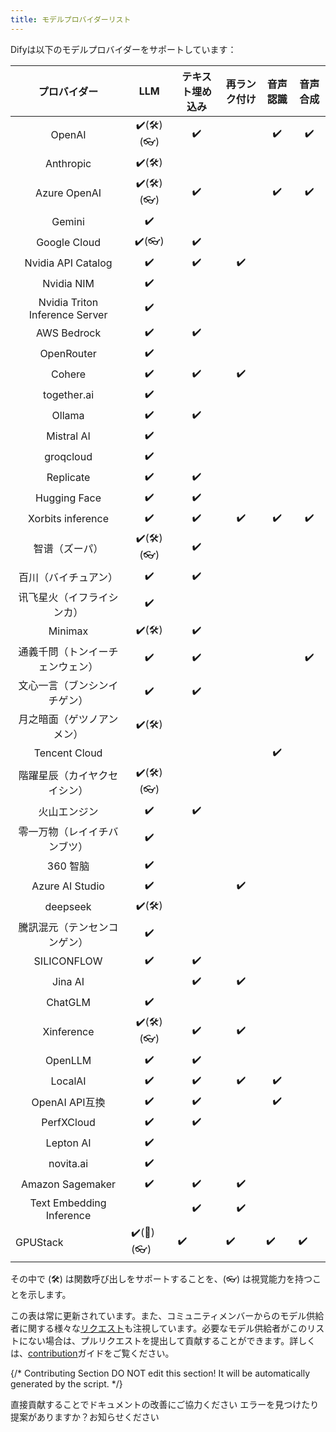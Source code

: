 ```yaml
---
title: モデルプロバイダーリスト
---
```


Difyは以下のモデルプロバイダーをサポートしています：

<table>
  <thead>
    <tr>
      <th align="center">プロバイダー</th>
      <th align="center">LLM</th>
      <th align="center">テキスト埋め込み</th>
      <th align="center">再ランク付け</th>
      <th align="center">音声認識</th>
      <th align="center">音声合成</th>
    </tr>
  </thead>
  <tbody>
    <tr>
      <td align="center">OpenAI</td>
      <td align="center">✔️(🛠️)(👓)</td>
      <td align="center">✔️</td>
      <td align="center"></td>
      <td align="center">✔️</td>
      <td align="center">✔️</td>
    </tr>
    <tr>
      <td align="center">Anthropic</td>
      <td align="center">✔️(🛠️)</td>
      <td align="center"></td>
      <td align="center"></td>
      <td align="center"></td>
      <td align="center"></td>
    </tr>
    <tr>
      <td align="center">Azure OpenAI</td>
      <td align="center">✔️(🛠️)(👓)</td>
      <td align="center">✔️</td>
      <td align="center"></td>
      <td align="center">✔️</td>
      <td align="center">✔️</td>
    </tr>
    <tr>
      <td align="center">Gemini</td>
      <td align="center">✔️</td>
      <td align="center"></td>
      <td align="center"></td>
      <td align="center"></td>
      <td align="center"></td>
    </tr>        
    <tr>
      <td align="center">Google Cloud</td>
      <td align="center">✔️(👓)</td>
      <td align="center">✔️</td>
      <td align="center"></td>
      <td align="center"></td>
      <td align="center"></td>
    </tr>
    <tr>
      <td align="center">Nvidia API Catalog</td>
      <td align="center">✔️</td>
      <td align="center">✔️</td>
      <td align="center">✔️</td>
      <td align="center"></td>
      <td align="center"></td>
    </tr>
    <tr>
      <td align="center">Nvidia NIM</td>
      <td align="center">✔️</td>
      <td align="center"></td>
      <td align="center"></td>
      <td align="center"></td>
      <td align="center"></td>
    </tr>
    <tr>
      <td align="center">Nvidia Triton Inference Server</td>
      <td align="center">✔️</td>
      <td align="center"></td>
      <td align="center"></td>
      <td align="center"></td>
      <td align="center"></td>
    </tr>        
    <tr>
      <td align="center">AWS Bedrock</td>
      <td align="center">✔️</td>
      <td align="center">✔️</td>
      <td align="center"></td>
      <td align="center"></td>
      <td align="center"></td>
    </tr>
    <tr>
      <td align="center">OpenRouter</td>
      <td align="center">✔️</td>
      <td align="center"></td>
      <td align="center"></td>
      <td align="center"></td>
      <td align="center"></td>
    </tr>        
    <tr>
      <td align="center">Cohere</td>
      <td align="center">✔️</td>
      <td align="center">✔️</td>
      <td align="center">✔️</td>
      <td align="center"></td>
      <td align="center"></td>
    </tr>
    <tr>
      <td align="center">together.ai</td>
      <td align="center">✔️</td>
      <td align="center"></td>
      <td align="center"></td>
      <td align="center"></td>
      <td align="center"></td>
    </tr>
    <tr>
      <td align="center">Ollama</td>
      <td align="center">✔️</td>
      <td align="center">✔️</td>
      <td align="center"></td>
      <td align="center"></td>
      <td align="center"></td>
    </tr>
    <tr>
      <td align="center">Mistral AI</td>
      <td align="center">✔️</td>
      <td align="center"></td>
      <td align="center"></td>
      <td align="center"></td>
      <td align="center"></td>
    </tr>
    <tr>
      <td align="center">groqcloud</td>
      <td align="center">✔️</td>
      <td align="center"></td>
      <td align="center"></td>
      <td align="center"></td>
      <td align="center"></td>
    </tr>        
    <tr>
      <td align="center">Replicate</td>
      <td align="center">✔️</td>
      <td align="center">✔️</td>
      <td align="center"></td>
      <td align="center"></td>
      <td align="center"></td>
    </tr>
    <tr>
      <td align="center">Hugging Face</td>
      <td align="center">✔️</td>
      <td align="center">✔️</td>
      <td align="center"></td>
      <td align="center"></td>
      <td align="center"></td>
    </tr>
    <tr>
      <td align="center">Xorbits inference</td>
      <td align="center">✔️</td>
      <td align="center">✔️</td>
      <td align="center">✔️</td>
      <td align="center">✔️</td>
      <td align="center">✔️</td>
    </tr>        
    <tr>
      <td align="center">智谱（ズーパ）</td>
      <td align="center">✔️(🛠️)(👓)</td>
      <td align="center">✔️</td>
      <td align="center"></td>
      <td align="center"></td>
      <td align="center"></td>
    </tr>
    <tr>
      <td align="center">百川（バイチュアン）</td>
      <td align="center">✔️</td>
      <td align="center">✔️</td>
      <td align="center"></td>
      <td align="center"></td>
      <td align="center"></td>
    </tr>
    <tr>
      <td align="center">讯飞星火（イフライシンカ）</td>
      <td align="center">✔️</td>
      <td align="center"></td>
      <td align="center"></td>
      <td align="center"></td>
      <td align="center"></td>
    </tr>
    <tr>
      <td align="center">Minimax</td>
      <td align="center">✔️(🛠️)</td>
      <td align="center">✔️</td>
      <td align="center"></td>
      <td align="center"></td>
      <td align="center"></td>
    </tr>
    <tr>
      <td align="center">通義千問（トンイーチェンウェン）</td>
      <td align="center">✔️</td>
      <td align="center">✔️</td>
      <td align="center"></td>
      <td align="center"></td>
      <td align="center">✔️</td>
    </tr>
    <tr>
      <td align="center">文心一言（ブンシンイチゲン）</td>
      <td align="center">✔️</td>
      <td align="center">✔️</td>
      <td align="center"></td>
      <td align="center"></td>
      <td align="center"></td>
    </tr>
    <tr>
      <td align="center">月之暗面（ゲツノアンメン）</td>
      <td align="center">✔️(🛠️)</td>
      <td align="center"></td>
      <td align="center"></td>
      <td align="center"></td>
      <td align="center"></td>
    </tr>
    <tr>
      <td align="center">Tencent Cloud</td>
      <td align="center"></td>
      <td align="center"></td>
      <td align="center"></td>
      <td align="center">✔️</td>
      <td align="center"></td>
    </tr>
    <tr>
      <td align="center">階躍星辰（カイヤクセイシン）</td>
      <td align="center">✔️(🛠️)(👓)</td>
      <td align="center"></td>
      <td align="center"></td>
      <td align="center"></td>
      <td align="center"></td>
    </tr>
    <tr>
      <td align="center">火山エンジン</td>
      <td align="center">✔️</td>
      <td align="center">✔️</td>
      <td align="center"></td>
      <td align="center"></td>
      <td align="center"></td>
    </tr>        
    <tr>
      <td align="center">零一万物（レイイチバンブツ）</td>
      <td align="center">✔️</td>
      <td align="center"></td>
      <td align="center"></td>
      <td align="center"></td>
      <td align="center"></td>
    </tr>
    <tr>
      <td align="center">360 智脑</td>
      <td align="center">✔️</td>
      <td align="center"></td>
      <td align="center"></td>
      <td align="center"></td>
      <td align="center"></td>
    </tr>
    <tr>
      <td align="center">Azure AI Studio</td>
      <td align="center">✔️</td>
      <td align="center"></td>
      <td align="center">✔️</td>
      <td align="center"></td>
      <td align="center"></td>
    </tr>        
    <tr>
      <td align="center">deepseek</td>
      <td align="center">✔️(🛠️)</td>
      <td align="center"></td>
      <td align="center"></td>
      <td align="center"></td>
      <td align="center"></td>
    </tr>
    <tr>
      <td align="center">騰訊混元（テンセンコンゲン）</td>
      <td align="center">✔️</td>
      <td align="center"></td>
      <td align="center"></td>
      <td align="center"></td>
      <td align="center"></td>
    </tr>
    <tr>
      <td align="center">SILICONFLOW</td>
      <td align="center">✔️</td>
      <td align="center">✔️</td>
      <td align="center"></td>
      <td align="center"></td>
      <td align="center"></td>
    </tr>        
    <tr>
      <td align="center">Jina AI</td>
      <td align="center"></td>
      <td align="center">✔️</td>
      <td align="center">✔️</td>
      <td align="center"></td>
      <td align="center"></td>
    </tr>
    <tr>
      <td align="center">ChatGLM</td>
      <td align="center">✔️</td>
      <td align="center"></td>
      <td align="center"></td>
      <td align="center"></td>
      <td align="center"></td>
    </tr>
    <tr>
      <td align="center">Xinference</td>
      <td align="center">✔️(🛠️)(👓)</td>
      <td align="center">✔️</td>
      <td align="center">✔️</td>
      <td align="center"></td>
      <td align="center"></td>
    </tr>
    <tr>
      <td align="center">OpenLLM</td>
      <td align="center">✔️</td>
      <td align="center">✔️</td>
      <td align="center"></td>
      <td align="center"></td>
      <td align="center"></td>
    </tr>
    <tr>
      <td align="center">LocalAI</td>
      <td align="center">✔️</td>
      <td align="center">✔️</td>
      <td align="center">✔️</td>
      <td align="center">✔️</td>
      <td align="center"></td>
    </tr>
    <tr>
      <td align="center">OpenAI API互換</td>
      <td align="center">✔️</td>
      <td align="center">✔️</td>
      <td align="center"></td>
      <td align="center">✔️</td>
      <td align="center"></td>
    </tr>
    <tr>
      <td align="center">PerfXCloud</td>
      <td align="center">✔️</td>
      <td align="center">✔️</td>
      <td align="center"></td>
      <td align="center"></td>
      <td align="center"></td>
    </tr>
    <tr>
      <td align="center">Lepton AI</td>
      <td align="center">✔️</td>
      <td align="center"></td>
      <td align="center"></td>
      <td align="center"></td>
      <td align="center"></td>
    </tr>
    <tr>
      <td align="center">novita.ai</td>
      <td align="center">✔️</td>
      <td align="center"></td>
      <td align="center"></td>
      <td align="center"></td>
      <td align="center"></td>
    </tr>
    <tr>
      <td align="center">Amazon Sagemaker</td>
      <td align="center">✔️</td>
      <td align="center">✔️</td>
      <td align="center">✔️</td>
      <td align="center"></td>
      <td align="center"></td>
    </tr>
    <tr>
      <td align="center">Text Embedding Inference</td>
      <td align="center"></td>
      <td align="center">✔️</td>
      <td align="center">✔️</td>
      <td align="center"></td>
      <td align="center"></td>
    </tr>
    <tr>
      <td>GPUStack</td>
      <td>✔️(🔧️)(👓)</td>
      <td>✔️</td>
      <td>✔️</td>
      <td>✔️</td>
      <td>✔️</td>
    </tr>
  </tbody>
</table>

その中で (🛠️) は関数呼び出しをサポートすることを、(👓) は視覚能力を持つことを示します。

この表は常に更新されています。また、コミュニティメンバーからのモデル供給者に関する様々な[リクエスト](https://github.com/langgenius/dify/discussions/categories/ideas)も注視しています。必要なモデル供給者がこのリストにない場合は、プルリクエストを提出して貢献することができます。詳しくは、[contribution](/ja-jp/community/contribution)ガイドをご覧ください。

{/*
Contributing Section
DO NOT edit this section!
It will be automatically generated by the script.
*/}

<CardGroup cols="2">
    <Card
        title="このページを編集する"
        icon="pen-to-square"
        href="https://github.com/langgenius/dify-docs-mintlify/edit/main/ja-jp/getting-started/readme/model-providers.mdx"
    >
        直接貢献することでドキュメントの改善にご協力ください
    </Card>
    <Card
        title="問題を報告する"
        icon="github"
        href="https://github.com/langgenius/dify-docs-mintlify/issues/new?title=ドキュメントの問題%3A%20-provid&body=%23%23%20問題の説明%0A%3C%21--%20発見した問題について簡単に説明してください%20--%3E%0A%0A%23%23%20ページリンク%0Ahttps%3A%2F%2Fgithub.com%2Flanggenius%2Fdify-docs-mintlify%2Fblob%2Fmain%2Fja-jp/getting-started/readme%2Fmodel-providers.mdx%0A%0A%23%23%20提案される変更%0A%3C%21--%20特定の変更案がある場合は、ここで説明してください%20--%3E%0A%0A%3C%21--%20ドキュメントの品質向上にご協力いただきありがとうございます！%20--%3E"
    >
        エラーを見つけたり提案がありますか？お知らせください
    </Card>
</CardGroup>
